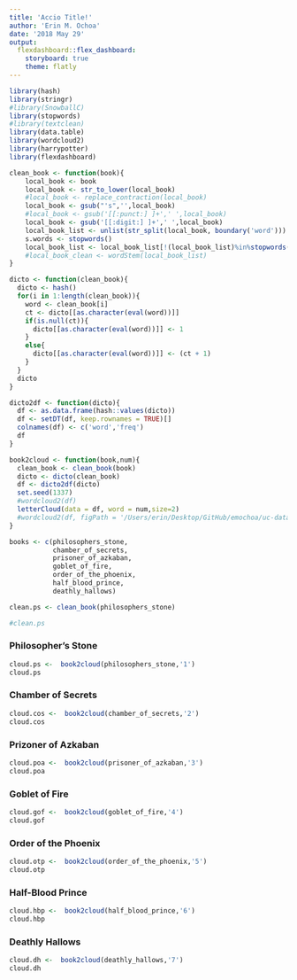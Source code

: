 ```yaml
---
title: 'Accio Title!'
author: 'Erin M. Ochoa'
date: '2018 May 29'
output: 
  flexdashboard::flex_dashboard:
    storyboard: true
    theme: flatly
---
```


```r
library(hash)
library(stringr)
#library(SnowballC)
library(stopwords)
#library(textclean)
library(data.table)
library(wordcloud2)
library(harrypotter)
library(flexdashboard)
```


```r
clean_book <- function(book){
    local_book <- book
    local_book <- str_to_lower(local_book)
    #local_book <- replace_contraction(local_book)
    local_book <- gsub("'s",'',local_book)
    #local_book <- gsub('[[:punct:] ]+',' ',local_book)
    local_book <- gsub('[[:digit:] ]+',' ',local_book)
    local_book_list <- unlist(str_split(local_book, boundary('word')))
    s.words <- stopwords()
    local_book_list <- local_book_list[!(local_book_list)%in%stopwords()]
    #local_book_clean <- wordStem(local_book_list)
}

dicto <- function(clean_book){
  dicto <- hash()
  for(i in 1:length(clean_book)){
    word <- clean_book[i]
    ct <- dicto[[as.character(eval(word))]]
    if(is.null(ct)){
      dicto[[as.character(eval(word))]] <- 1
    }
    else{
      dicto[[as.character(eval(word))]] <- (ct + 1)
    }
  }
  dicto
}

dicto2df <- function(dicto){
  df <- as.data.frame(hash::values(dicto))
  df <- setDT(df, keep.rownames = TRUE)[]
  colnames(df) <- c('word','freq')
  df
}

book2cloud <- function(book,num){
  clean_book <- clean_book(book)
  dicto <- dicto(clean_book)
  df <- dicto2df(dicto)
  set.seed(1337)
  #wordcloud2(df)
  letterCloud(data = df, word = num,size=2)
  #wordcloud2(df, figPath = '/Users/erin/Desktop/GitHub/emochoa/uc-dataviz/ntg-emochoa/twitter.jpg')
}
```

```r
books <- c(philosophers_stone,
           chamber_of_secrets,
           prisoner_of_azkaban,
           goblet_of_fire,
           order_of_the_phoenix,
           half_blood_prince,
           deathly_hallows)

clean.ps <- clean_book(philosophers_stone)

#clean.ps
```

### Philosopher's Stone

```r
cloud.ps <-  book2cloud(philosophers_stone,'1')
cloud.ps
```

### Chamber of Secrets
```r
cloud.cos <-  book2cloud(chamber_of_secrets,'2')
cloud.cos
```


### Prizoner of Azkaban
```r
cloud.poa <-  book2cloud(prisoner_of_azkaban,'3')
cloud.poa
```

### Goblet of Fire
```r
cloud.gof <-  book2cloud(goblet_of_fire,'4')
cloud.gof
```

### Order of the Phoenix
```r
cloud.otp <-  book2cloud(order_of_the_phoenix,'5')
cloud.otp
```

### Half-Blood Prince
```r
cloud.hbp <-  book2cloud(half_blood_prince,'6')
cloud.hbp
```

### Deathly Hallows
```r
cloud.dh <-  book2cloud(deathly_hallows,'7')
cloud.dh
```